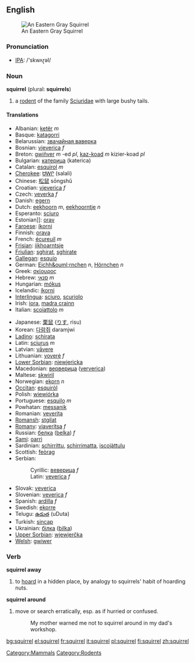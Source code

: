 {{wikipedia}}
==English==
[[Image:Sciurus carolinensis.jpg|thumb|An Eastern Gray Squirrel]]
[[Category:Mammals]] [[Category:Rodents]]
=== Pronunciation ===
*[[w:IPA|IPA]]: /'skwʌɽəl/

=== Noun ===
'''squirrel''' (plural: '''squirrels''')

# a [[rodent]] of the family [[Sciuridae]] with large bushy tails.

====Translations====
{{top}}
*Albanian: [[ketër]] ''m''
*Basque: [[katagorri]]
*Belarussian: [[звачайная ваверка]]
*Bosnian: [[vjeverica]] ''f''
*Breton: [[gwiñver]] ''m'' -ed ''pl'', [[kaz-koad]] ''m'' kizier-koad ''pl''
*Bulgarian: [[катерица]] (katerica)
*Catalan: [[esquirol]] ''m''
*[[Cherokee]]: [[ᏌᎳᎵ]] (salali)
*Chinese: [[松鼠]] sōngshǔ
*Croatian: [[vjeverica]] ''f''
*Czech: [[veverka]] ''f''
*Danish: [[egern]]
*Dutch: [[eekhoorn]] ''m'', [[eekhoorntje]] ''n''
*Esperanto: [[sciuro]]
*Estonian]]: [[orav]]
*[[Faroese]]: [[íkorni]]
*Finnish: [[orava]]
*French: [[écureuil]] ''m''
*[[Frisian]]: [[iikhoarntsje]]
*[[Friulian]]: [[sghirat]], [[sghirate]]
*[[Gallegan]]: [[esquío]]
*German: [[Eichh&ouml;rnchen]] ''n'', [[Hörnchen]] ''n''
*Greek: [[σκίουρος]] '' ''
*Hebrew: [[סנאי]] ''m''
*Hungarian: [[mókus]]
*Icelandic: [[íkorni]]
*[[Interlingua]]: [[sciuro]], [[scuriolo]]
*Irish: [[iora]], [[madra crainn]]
*Italian: [[scoiattolo]] ''m''
{{mid}}
*Japanese: [[栗鼠]] ([[りす]], risu)
*Korean: [[다람쥐]] daramjwi
*[[Ladino]]: [[schirata]]
*Latin: [[sciurus]] ''m''
*Latvian: [[vāvere]]
*Lithuanian: [[voverė]] ''f''
*[[Lower Sorbian]]: [[njewjericka]]
*Macedonian: [[верверица]] ([[ververica]])
*Maltese: [[skwiril]]
*Norwegian: [[ekorn]] ''n''
*[[Occitan]]: [[esquiròl]]
*Polish: [[wiewiórka]] '' ''
*Portuguese: [[esquilo]] ''m''
*Powhatan: [[messanik]]
*Romanian: [[veveriţa]]
*[[Romansh]]: [[stgilat]]
*[[Romany]]: [[viaveritsa]] ''f''
*Russian: [[белка]] ([[belka]]) ''f''
*[[Sami]]: [[oarri]]
*Sardinian: [[schirrittu]], [[schirrimatta]], [[iscojàttulu]]
*Scottish: [[feòrag]]
*Serbian:
*:Cyrillic: [[веверица]] ''f''
*:Latin: [[veverica]] ''f''
*Slovak: [[veverica]]
*Slovenian: [[veverica]] ''f''
*Spanish: [[ardilla]] ''f''
*Swedish: [[ekorre]]
*Telugu: [[ఉడుత]] (uDuta)
*Turkish: [[sincap]]
*Ukrainian: [[білка]] ([[bilka]])
*[[Upper Sorbian]]: [[wjewjerčka]]
*[[Welsh]]: [[gwiwer]]
{{bottom}}

=== Verb ===
'''squirrel away'''

# to [[hoard]] in a hidden place, by analogy to squirrels' habit of hoarding nuts.

'''squirrel around'''
# move or search erratically, esp. as if hurried or confused.
#:My mother warned me not to squirrel around in my dad's workshop.

[[bg:squirrel]]
[[el:squirrel]]
[[fr:squirrel]]
[[it:squirrel]]
[[pl:squirrel]]
[[fi:squirrel]]
[[zh:squirrel]]
